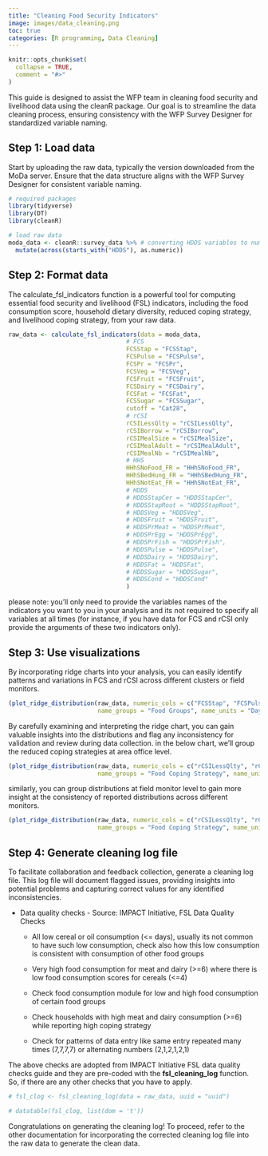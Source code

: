 ```yaml
---
title: "Cleaning Food Security Indicators"
image: images/data_cleaning.png
toc: true
categories: [R programming, Data Cleaning]
---
```


```r
knitr::opts_chunk$set(
  collapse = TRUE,
  comment = "#>"
)
```

This guide is designed to assist the WFP team in cleaning food security and livelihood data using the cleanR package. Our goal is to streamline the data cleaning process, ensuring consistency with the WFP Survey Designer for standardized variable naming.

## Step 1: Load data

Start by uploading the raw data, typically the version downloaded from the MoDa server. Ensure that the data structure aligns with the WFP Survey Designer for consistent variable naming.

```r
# required packages
library(tidyverse)
library(DT)
library(cleanR)

# load raw data
moda_data <- cleanR::survey_data %>% # converting HDDS variables to numeric
  mutate(across(starts_with("HDDS"), as.numeric))
```

## Step 2: Format data

The calculate_fsl_indicators function is a powerful tool for computing essential food security and livelihood (FSL) indicators, including the food consumption score, household dietary diversity, reduced coping strategy, and livelihood coping strategy, from your raw data.


```r
raw_data <- calculate_fsl_indicators(data = moda_data,
                                 # FCS
                                 FCSStap = "FCSStap", 
                                 FCSPulse = "FCSPulse", 
                                 FCSPr = "FCSPr", 
                                 FCSVeg = "FCSVeg", 
                                 FCSFruit = "FCSFruit",
                                 FCSDairy = "FCSDairy", 
                                 FCSFat = "FCSFat", 
                                 FCSSugar = "FCSSugar", 
                                 cutoff = "Cat28", 
                                 # rCSI
                                 rCSILessQlty = "rCSILessQlty", 
                                 rCSIBorrow = "rCSIBorrow", 
                                 rCSIMealSize = "rCSIMealSize", 
                                 rCSIMealAdult = "rCSIMealAdult", 
                                 rCSIMealNb = "rCSIMealNb",
                                 # HHS
                                 HHhSNoFood_FR = "HHhSNoFood_FR", 
                                 HHhSBedHung_FR = "HHhSBedHung_FR", 
                                 HHhSNotEat_FR = "HHhSNotEat_FR", 
                                 # HDDS
                                 # HDDSStapCer = "HDDSStapCer", 
                                 # HDDSStapRoot = "HDDSStapRoot", 
                                 # HDDSVeg = "HDDSVeg", 
                                 # HDDSFruit = "HDDSFruit", 
                                 # HDDSPrMeat = "HDDSPrMeat", 
                                 # HDDSPrEgg = "HDDSPrEgg", 
                                 # HDDSPrFish = "HDDSPrFish", 
                                 # HDDSPulse = "HDDSPulse", 
                                 # HDDSDairy = "HDDSDairy", 
                                 # HDDSFat = "HDDSFat", 
                                 # HDDSSugar = "HDDSSugar", 
                                 # HDDSCond = "HDDSCond"
                                 )
```

please note: you'll only need to provide the variables names of the indicators you want to you in your analysis and its not required to specify all variables at all times (for instance, if you have data for FCS and rCSI only provide the arguments of these two indicators only).

## Step 3: Use visualizations

By incorporating ridge charts into your analysis, you can easily identify patterns and variations in FCS and rCSI across different clusters or field monitors. 

```r
(plot_ridge_distribution(raw_data, numeric_cols = c("FCSStap", "FCSPulse", "FCSPr", "FCSVeg", "FCSFruit", "FCSDairy", "FCSFat", "FCSSugar"),
                         name_groups = "Food Groups", name_units = "Days", grouping = "Area_Office"))

```

By carefully examining and interpreting the ridge chart, you can gain valuable insights into the distributions and flag any inconsistency for validation and review during data collection. in the below chart, we'll group the reduced coping strategies at area office level.

```r
(plot_ridge_distribution(raw_data, numeric_cols = c("rCSILessQlty", "rCSIBorrow", "rCSIMealSize", "rCSIMealAdult", "rCSIMealNb"),
                         name_groups = "Food Coping Strategy", name_units = "Days", grouping = "Area_Office"))

```

similarly, you can group distributions at field monitor level to gain more insight at the consistency of reported distributions across different monitors.

```r
(plot_ridge_distribution(raw_data, numeric_cols = c("rCSILessQlty", "rCSIBorrow", "rCSIMealSize", "rCSIMealAdult", "rCSIMealNb"),
                         name_groups = "Food Coping Strategy", name_units = "Days", grouping = "EnumName"))

```

## Step 4: Generate cleaning log file

To facilitate collaboration and feedback collection, generate a cleaning log file. This log file will document flagged issues, providing insights into potential problems and capturing correct values for any identified inconsistencies.

* Data quality checks - Source: IMPACT Initiative, FSL Data Quality Checks

  + All low cereal or oil consumption (<= days), usually its not common to have such low consumption, check also how this low consumption is         consistent with consumption of other food groups
  
  + Very high food consumption for meat and dairy (>=6) where there is low food consumption scores for cereals (<=4)
  
  + Check food consumption module for low and high food consumption of certain food groups
  
  + Check households with high meat and dairy consumption (>=6) while reporting high coping strategy
  
  + Check for patterns of data entry like same entry repeated many times (7,7,7,7) or alternating numbers (2,1,2,1,2,1)
  
The above checks are adopted from IMPACT Initiative FSL data quality checks guide and they are pre-coded with the **fsl_cleaning_log** function. So, if there are any other checks that you have to apply. 

```r
# fsl_clog <- fsl_cleaning_log(data = raw_data, uuid = "uuid")

# datatable(fsl_clog, list(dom = 't'))
```

Congratulations on generating the cleaning log! To proceed, refer to the other documentation for incorporating the corrected cleaning log file into the raw data to generate the clean data. 


